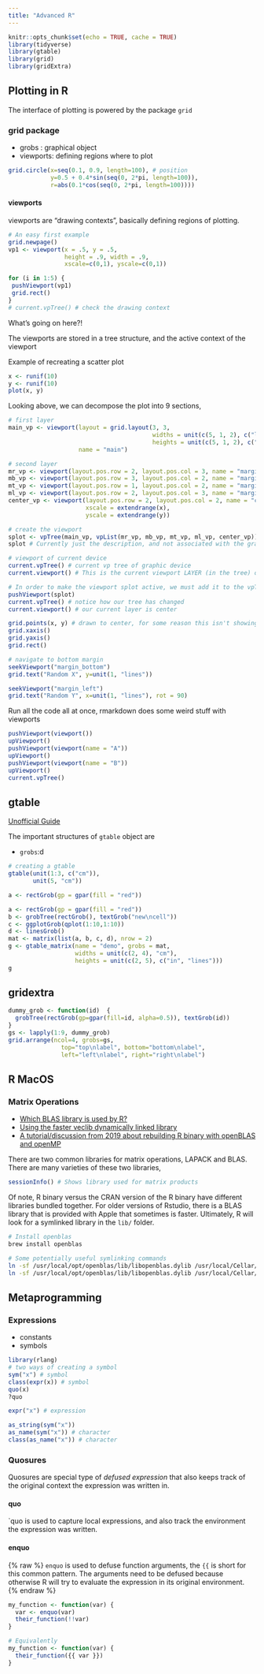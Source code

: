 ```yaml
---
title: "Advanced R"
---
```


```r
knitr::opts_chunk$set(echo = TRUE, cache = TRUE)
library(tidyverse)
library(gtable)
library(grid)
library(gridExtra)
```


## Plotting in R

The interface of plotting is powered by the package `grid`

### grid package

- grobs : graphical object
- viewports: defining regions where to plot

```r
grid.circle(x=seq(0.1, 0.9, length=100), # position
            y=0.5 + 0.4*sin(seq(0, 2*pi, length=100)),
            r=abs(0.1*cos(seq(0, 2*pi, length=100))))
```

#### viewports

viewports are "drawing contexts", basically defining regions of plotting. 

```r
# An easy first example
grid.newpage()
vp1 <- viewport(x = .5, y = .5,
                height = .9, width = .9,
                xscale=c(0,1), yscale=c(0,1))

for (i in 1:5) {
 pushViewport(vp1)
 grid.rect()
}
# current.vpTree() # check the drawing context
```

What's going on here?!

The viewports are stored in a tree structure, and the active context of the viewport

Example of recreating a scatter plot

```r
x <- runif(10)
y <- runif(10)
plot(x, y)
```
Looking above, we can decompose the plot into 9 sections,

```r
# first layer
main_vp <- viewport(layout = grid.layout(3, 3,
                                         widths = unit(c(5, 1, 2), c("lines", "null", "lines")),
                                         heights = unit(c(5, 1, 2), c("lines", "null", "lines"))),
                    name = "main")

# second layer 
mr_vp <- viewport(layout.pos.row = 2, layout.pos.col = 3, name = "margin_right")
mb_vp <- viewport(layout.pos.row = 3, layout.pos.col = 2, name = "margin_bottom")
mt_vp <- viewport(layout.pos.row = 1, layout.pos.col = 2, name = "margin_top")
ml_vp <- viewport(layout.pos.row = 2, layout.pos.col = 3, name = "margin_left")
center_vp <- viewport(layout.pos.row = 2, layout.pos.col = 2, name = "center",
                      xscale = extendrange(x),
                      yscale = extendrange(y))

# create the viewport
splot <- vpTree(main_vp, vpList(mr_vp, mb_vp, mt_vp, ml_vp, center_vp))
splot # Currently just the description, and not associated with the graphics device

# viewport of current device
current.vpTree() # current vp tree of graphic device
current.viewport() # This is the current viewport LAYER (in the tree) of our graphics device

# In order to make the viewport splot active, we must add it to the vpTree of our device
pushViewport(splot)
current.vpTree() # notice how our tree has changed
current.viewport() # our current layer is center

grid.points(x, y) # drawn to center, for some reason this isn't showing up
grid.xaxis()
grid.yaxis()
grid.rect()

# navigate to bottom margin
seekViewport("margin_bottom")
grid.text("Random X", y=unit(1, "lines"))

seekViewport("margin_left")
grid.text("Random Y", x=unit(1, "lines"), rot = 90)
```

Run all the code all at once, rmarkdown does some weird stuff with viewports

```r
pushViewport(viewport())
upViewport()
pushViewport(viewport(name = "A"))
upViewport()
pushViewport(viewport(name = "B"))
upViewport()
current.vpTree()
```


## gtable

[Unofficial Guide](https://cran.r-project.org/web/packages/gridExtra/vignettes/gtable.html)

The important structures of `gtable` object are

- `grobs`:d


```r
# creating a gtable
gtable(unit(1:3, c("cm")),
       unit(5, "cm"))

a <- rectGrob(gp = gpar(fill = "red"))

a <- rectGrob(gp = gpar(fill = "red"))
b <- grobTree(rectGrob(), textGrob("new\ncell"))
c <- ggplotGrob(qplot(1:10,1:10))
d <- linesGrob()
mat <- matrix(list(a, b, c, d), nrow = 2)
g <- gtable_matrix(name = "demo", grobs = mat, 
                   widths = unit(c(2, 4), "cm"), 
                   heights = unit(c(2, 5), c("in", "lines")))
g
```

## gridextra

```r
dummy_grob <- function(id)  {
  grobTree(rectGrob(gp=gpar(fill=id, alpha=0.5)), textGrob(id))
}
gs <- lapply(1:9, dummy_grob)
grid.arrange(ncol=4, grobs=gs, 
               top="top\nlabel", bottom="bottom\nlabel", 
               left="left\nlabel", right="right\nlabel")

```



## R MacOS

### Matrix Operations

- [Which BLAS library is used by R?](https://cran.r-project.org/bin/macosx/RMacOSX-FAQ.html#Which-BLAS-is-used-and-how-can-it-be-changed_003f)
- [Using the faster veclib dynamically linked library](https://gist.github.com/nicebread/6920c8287d7bffb03007)
- [A tutorial/discussion from 2019 about rebuilding R binary with openBLAS and openMP](https://www.btskinner.io/code/install-r-with-openblas-and-openmp-on-macos-mojave/)

There are two common libraries for matrix operations, LAPACK and BLAS. There are many varieties of these two libraries, 

```r
sessionInfo() # Shows library used for matrix products
```

Of note, R binary versus the CRAN version of the R binary have different libraries bundled together. For older versions of Rstudio, there is a BLAS library that is provided with Apple that sometimes is faster. Ultimately, R will look for a symlinked library in the `lib/` folder.

```bash
# Install openblas
brew install openblas

# Some potentially useful symlinking commands
ln -sf /usr/local/opt/openblas/lib/libopenblas.dylib /usr/local/Cellar/r/4.1.2/lib/R/lib/libRblas.dylib
ln -sf /usr/local/opt/openblas/lib/libopenblas.dylib /usr/local/Cellar/r/4.1.2/lib/libRblas.dylib
```

## Metaprogramming

### Expressions

* constants
* symbols

```r
library(rlang)
# two ways of creating a symbol
sym("x") # symbol
class(expr(x)) # symbol
quo(x)
?quo

expr("x") # expression

as_string(sym("x")) 
as_name(sym("x")) # character
class(as_name("x")) # character
```


### Quosures

Quosures are special type of *defused expression* that also keeps track of the original context the expression was written in.

#### quo

`quo is used to capture local expressions, and also track the environment the expression was written.

#### enquo

<!-- raw needed because liquid trying to process raw code -->

{% raw %}
`enquo` is used to defuse function arguments, the `{{` is short for this common pattern. The arguments need to be defused because otherwise R will try to evaluate the expression in its original environment.
{% endraw %}

```r
my_function <- function(var) {
  var <- enquo(var)
  their_function(!!var)
}

# Equivalently
my_function <- function(var) {
  their_function({{ var }})
}
```

